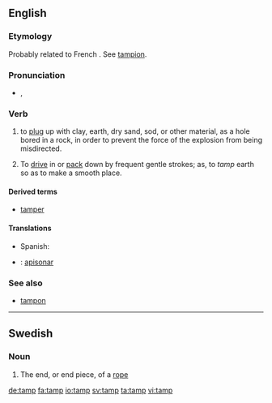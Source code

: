 ==English==
===Etymology===
Probably related to French {{term|tamponner||to plug or stop|lang=fr}}. See [[tampion]].
:{{etystub}}

===Pronunciation===
* {{a|UK}} {{IPA|/tæmp/}}, {{SAMPA|/t{mp/}}

===Verb===
{{en-verb|tamps|tamping|tamped|tamped}}

# {{context|blasting}} to [[plug]] up with clay, earth, dry sand, sod, or other material, as a hole bored in a rock, in order to prevent the force of the explosion from being misdirected.
# To [[drive]] in or [[pack]] down by frequent gentle strokes; as, to ''tamp'' earth so as to make a smooth place.

====Derived terms====
* [[tamper]]

====Translations====
{{trans-top|to plug up with clay or other material}}
{{trans-mid}}
{{trans-bottom}}

{{trans-top|to pack down}}
{{trans-mid}}
* Spanish: {{t|es|apisonar}}
{{trans-bottom}}
{{checktrans-top}}
* {{ttbc|es}}: [[apisonar]]
{{trans-bottom}}

===See also===
* [[tampon]]

----
==Swedish==

===Noun===
{{infl|sv|noun|g=c}}
{{sv-noun-reg-ar}}

# The end, or end piece, of a [[rope]]

[[de:tamp]]
[[fa:tamp]]
[[io:tamp]]
[[sv:tamp]]
[[ta:tamp]]
[[vi:tamp]]